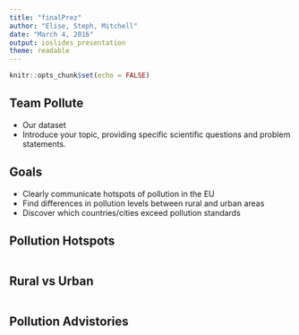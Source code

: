 ```yaml
---
title: "finalPrez"
author: "Elise, Steph, Mitchell"
date: "March 4, 2016"
output: ioslides_presentation
theme: readable
---
```


```r
knitr::opts_chunk$set(echo = FALSE)
```

## Team Pollute

- Our dataset
- Introduce your topic, providing specific scientific questions and problem statements.

## Goals

- Clearly communicate hotspots of pollution in the EU
- Find differences in pollution levels between rural and urban areas
- Discover which countries/cities exceed pollution standards

## Pollution Hotspots

```r

```

## Rural vs Urban

```r

```

## Pollution Advistories

```r

```
